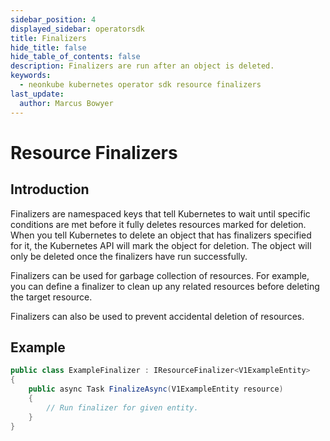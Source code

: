 ```yaml
---
sidebar_position: 4
displayed_sidebar: operatorsdk
title: Finalizers
hide_title: false
hide_table_of_contents: false
description: Finalizers are run after an object is deleted.
keywords:
  - neonkube kubernetes operator sdk resource finalizers
last_update:
  author: Marcus Bowyer
---
```


# Resource Finalizers

## Introduction

Finalizers are namespaced keys that tell Kubernetes to wait until specific conditions are met before it fully deletes resources marked for deletion.
When you tell Kubernetes to delete an object that has finalizers specified for it, the Kubernetes API will mark the object for deletion. The object
will only be deleted once the finalizers have run successfully.

Finalizers can be used for garbage collection of resources. For example, you can define a finalizer to clean up any related resources before deleting
the target resource.

Finalizers can also be used to prevent accidental deletion of resources.

## Example

```csharp
public class ExampleFinalizer : IResourceFinalizer<V1ExampleEntity>
{
    public async Task FinalizeAsync(V1ExampleEntity resource)
    {
        // Run finalizer for given entity.
    }
}
```
